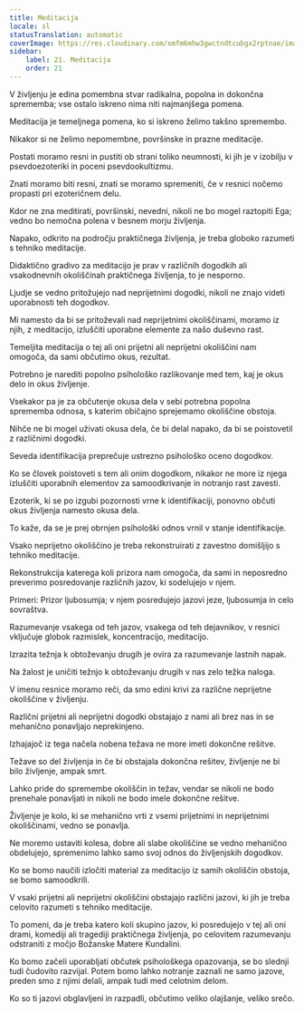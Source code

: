 ```yaml
---
title: Meditacija
locale: sl
statusTranslation: automatic
coverImage: https://res.cloudinary.com/xmfm6mhw3gwctndtcubgx2rptnae/image/upload/v1741354419/small_cover_la_gran_rebelion_28716e29d2.webp
sidebar:
    label: 21. Meditacija
    order: 21
---
```

V življenju je edina pomembna stvar radikalna, popolna in dokončna sprememba; vse ostalo iskreno nima niti najmanjšega pomena.

Meditacija je temeljnega pomena, ko si iskreno želimo takšno spremembo.

Nikakor si ne želimo nepomembne, površinske in prazne meditacije.

Postati moramo resni in pustiti ob strani toliko neumnosti, ki jih je v izobilju v psevdoezoteriki in poceni psevdookultizmu.

Znati moramo biti resni, znati se moramo spremeniti, če v resnici nočemo propasti pri ezoteričnem delu.

Kdor ne zna meditirati, površinski, nevedni, nikoli ne bo mogel raztopiti Ega; vedno bo nemočna polena v besnem morju življenja.

Napako, odkrito na področju praktičnega življenja, je treba globoko razumeti s tehniko meditacije.

Didaktično gradivo za meditacijo je prav v različnih dogodkih ali vsakodnevnih okoliščinah praktičnega življenja, to je nesporno.

Ljudje se vedno pritožujejo nad neprijetnimi dogodki, nikoli ne znajo videti uporabnosti teh dogodkov.

Mi namesto da bi se pritoževali nad neprijetnimi okoliščinami, moramo iz njih, z meditacijo, izluščiti uporabne elemente za našo duševno rast.

Temeljita meditacija o tej ali oni prijetni ali neprijetni okoliščini nam omogoča, da sami občutimo okus, rezultat.

Potrebno je narediti popolno psihološko razlikovanje med tem, kaj je okus delo in okus življenje.

Vsekakor pa je za občutenje okusa dela v sebi potrebna popolna sprememba odnosa, s katerim običajno sprejemamo okoliščine obstoja.

Nihče ne bi mogel uživati okusa dela, če bi delal napako, da bi se poistovetil z različnimi dogodki.

Seveda identifikacija preprečuje ustrezno psihološko oceno dogodkov.

Ko se človek poistoveti s tem ali onim dogodkom, nikakor ne more iz njega izluščiti uporabnih elementov za samoodkrivanje in notranjo rast zavesti.

Ezoterik, ki se po izgubi pozornosti vrne k identifikaciji, ponovno občuti okus življenja namesto okusa dela.

To kaže, da se je prej obrnjen psihološki odnos vrnil v stanje identifikacije.

Vsako neprijetno okoliščino je treba rekonstruirati z zavestno domišljijo s tehniko meditacije.

Rekonstrukcija katerega koli prizora nam omogoča, da sami in neposredno preverimo posredovanje različnih jazov, ki sodelujejo v njem.

Primeri: Prizor ljubosumja; v njem posredujejo jazovi jeze, ljubosumja in celo sovraštva.

Razumevanje vsakega od teh jazov, vsakega od teh dejavnikov, v resnici vključuje globok razmislek, koncentracijo, meditacijo.

Izrazita težnja k obtoževanju drugih je ovira za razumevanje lastnih napak.

Na žalost je uničiti težnjo k obtoževanju drugih v nas zelo težka naloga.

V imenu resnice moramo reči, da smo edini krivi za različne neprijetne okoliščine v življenju.

Različni prijetni ali neprijetni dogodki obstajajo z nami ali brez nas in se mehanično ponavljajo neprekinjeno.

Izhajajoč iz tega načela nobena težava ne more imeti dokončne rešitve.

Težave so del življenja in če bi obstajala dokončna rešitev, življenje ne bi bilo življenje, ampak smrt.

Lahko pride do spremembe okoliščin in težav, vendar se nikoli ne bodo prenehale ponavljati in nikoli ne bodo imele dokončne rešitve.

Življenje je kolo, ki se mehanično vrti z vsemi prijetnimi in neprijetnimi okoliščinami, vedno se ponavlja.

Ne moremo ustaviti kolesa, dobre ali slabe okoliščine se vedno mehanično obdelujejo, spremenimo lahko samo svoj odnos do življenjskih dogodkov.

Ko se bomo naučili izločiti material za meditacijo iz samih okoliščin obstoja, se bomo samoodkrili.

V vsaki prijetni ali neprijetni okoliščini obstajajo različni jazovi, ki jih je treba celovito razumeti s tehniko meditacije.

To pomeni, da je treba katero koli skupino jazov, ki posredujejo v tej ali oni drami, komediji ali tragediji praktičnega življenja, po celovitem razumevanju odstraniti z močjo Božanske Matere Kundalini.

Ko bomo začeli uporabljati občutek psihološkega opazovanja, se bo slednji tudi čudovito razvijal. Potem bomo lahko notranje zaznali ne samo jazove, preden smo z njimi delali, ampak tudi med celotnim delom.

Ko so ti jazovi obglavljeni in razpadli, občutimo veliko olajšanje, veliko srečo.

